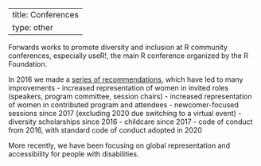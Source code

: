 
---
title: Conferences
type: other
---

Forwards works to promote diversity and inclusion at R community conferences, especially useR!, the main R conference organized by the R Foundation.

In 2016 we made a [series of recommendations](docs/recommendations_user.md), which have led to many improvements
 - increased representation of women in invited roles (speakers, program committee, session chairs)
 - increased representation of women in contributed program and attendees
 - newcomer-focused sessions since 2017 (excluding 2020 due switching to a virtual event)
 - diversity scholarships since 2016
 - childcare since 2017
 - code of conduct from 2016, with standard code of conduct adopted in 2020
 
More recently, we have been focusing on global representation and accessibility for people with disabilities. 